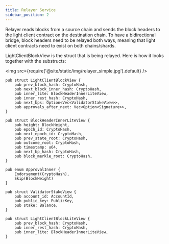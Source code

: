 ```yaml
---
title: Relayer Service
sidebar_position: 2
---
```


Relayer reads blocks from a source chain and sends the block headers to the light client contract on the destination chain. To have a bidirectional bridge, block headers need to be relayed both ways, meaning that light client contracts need to exist on both chains/shards.

LightClientBlockView is the struct that is being relayed. Here is how it looks together with the substructs:

<img src={require('@site/static/img/relayer_simple.jpg').default} />

```
pub struct LightClientBlockView {
    pub prev_block_hash: CryptoHash,
    pub next_block_inner_hash: CryptoHash,
    pub inner_lite: BlockHeaderInnerLiteView,
    pub inner_rest_hash: CryptoHash,
    pub next_bps: Option<Vec<ValidatorStakeView>>,
    pub approvals_after_next: Vec<Option<Signature>>,
}
```

```
pub struct BlockHeaderInnerLiteView {
    pub height: BlockHeight,
    pub epoch_id: CryptoHash,
    pub next_epoch_id: CryptoHash,
    pub prev_state_root: CryptoHash,
    pub outcome_root: CryptoHash,
    pub timestamp: u64,
    pub next_bp_hash: CryptoHash,
    pub block_merkle_root: CryptoHash,
}
```

```
pub enum ApprovalInner {
    Endorsement(CryptoHash),
    Skip(BlockHeight)
}
```

```
pub struct ValidatorStakeView {
    pub account_id: AccountId,
    pub public_key: PublicKey,
    pub stake: Balance,
}
```

```
pub struct LightClientBlockLiteView {
    pub prev_block_hash: CryptoHash,
    pub inner_rest_hash: CryptoHash,
    pub inner_lite: BlockHeaderInnerLiteView,
}
```
